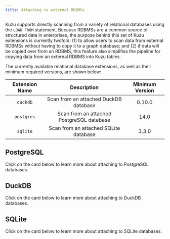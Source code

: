 ```yaml
---
title: Attaching to external RDBMSs
---
```



Kuzu supports directly scanning from a variety of relational databases using the `LOAD FROM` statement.
Because RDBMSs are a common source of structured data in enterprises, the purpose behind this set of Kuzu
extensions is currently twofold: (1) to allow users to scan data from external RDBMSs without having to copy it
to a graph database; and (2) if data will be copied over from an RDBMS, this feature also simplifies the pipeline
for copying data from an external RDBMS into Kuzu tables.

The currently available relational database extensions, as well as their minimum required versions,
are shown below:

Extension Name | Description | Minimum Version
:---:|:---:|:---:
`duckdb` | Scan from an attached DuckDB database | 0.10.0
`postgres` | Scan from an attached PostgreSQL database | 14.0
`sqlite` | Scan from an attached SQLite database | 3.3.0

## PostgreSQL

Click on the card below to learn more about attaching to PostgreSQL databases.

<LinkCard 
  title="Attaching to PostgreSQL databases"
  href="/extensions/attach/postgres"
/>


## DuckDB

Click on the card below to learn more about attaching to DuckDB databases.

<LinkCard 
  title="Attaching to DuckDB databases"
  href="/extensions/attach/duckdb"
/>

## SQLite

Click on the card below to learn more about attaching to SQLite databases.

<LinkCard 
  title="Attaching to SQLite databases"
  href="/extensions/attach/sqlite"
/>
